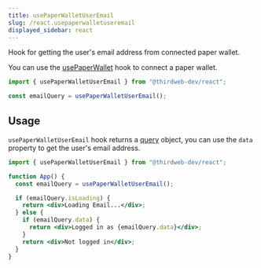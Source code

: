 ```yaml
---
title: usePaperWalletUserEmail
slug: /react.usepaperwalletuseremail
displayed_sidebar: react
---
```


Hook for getting the user's email address from connected paper wallet.

You can use the [usePaperWallet](/react/react.usepaperwallet) hook to connect a paper wallet.

```jsx
import { usePaperWalletUserEmail } from "@thirdweb-dev/react";

const emailQuery = usePaperWalletUserEmail();
```

## Usage

`usePaperWalletUserEmail` hook returns a [query](https://tanstack.com/query/v3/docs/react/guides/queries) object, you can use the `data` property to get the user's email address.

```jsx
import { usePaperWalletUserEmail } from "@thirdweb-dev/react";

function App() {
  const emailQuery = usePaperWalletUserEmail();

  if (emailQuery.isLoading) {
    return <div>Loading Email...</div>;
  } else {
    if (emailQuery.data) {
      return <div>Logged in as {emailQuery.data}</div>;
    }
    return <div>Not logged in</div>;
  }
}
```
